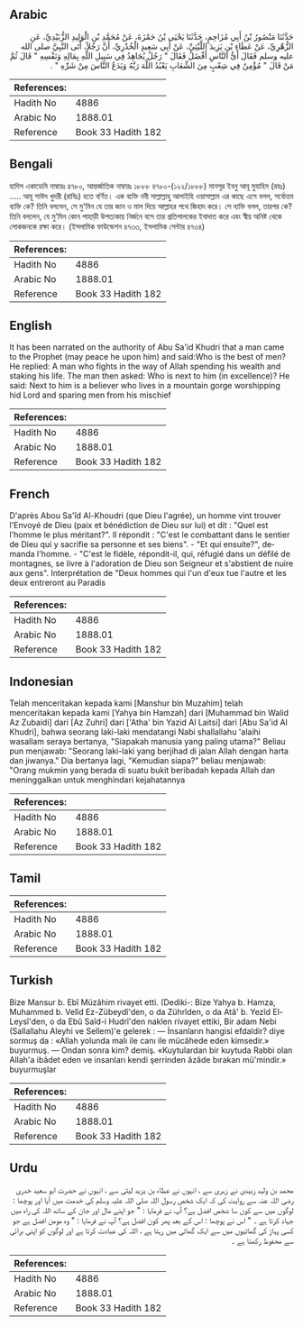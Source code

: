 ## Arabic


<div dir="rtl" lang="ar" style={{fontSize:'larger',backgroundColor:'#f8f9fa',padding:20}}>
حَدَّثَنَا مَنْصُورُ بْنُ أَبِي مُزَاحِمٍ، حَدَّثَنَا يَحْيَى بْنُ حَمْزَةَ، عَنْ مُحَمَّدِ بْنِ الْوَلِيدِ الزُّبَيْدِيِّ، عَنِ الزُّهْرِيِّ، عَنْ عَطَاءِ بْنِ يَزِيدَ اللَّيْثِيِّ، عَنْ أَبِي سَعِيدٍ الْخُدْرِيِّ، أَنَّ رَجُلاً، أَتَى النَّبِيَّ صلى الله عليه وسلم فَقَالَ أَىُّ النَّاسِ أَفْضَلُ فَقَالَ ‏"‏ رَجُلٌ يُجَاهِدُ فِي سَبِيلِ اللَّهِ بِمَالِهِ وَنَفْسِهِ ‏"‏ قَالَ ثُمَّ مَنْ قَالَ ‏"‏ مُؤْمِنٌ فِي شِعْبٍ مِنَ الشِّعَابِ يَعْبُدُ اللَّهَ رَبَّهُ وَيَدَعُ النَّاسَ مِنْ شَرِّهِ ‏"‏ ‏.‏
</div>
<div style={{backgroundColor:'#f8f9fa',padding:20, marginBottom: 10}}><table> <thead> <tr> <th>References:</th> <th></th> </tr> </thead> <tbody><tr><td>Hadith No</td><td>4886</td></tr><tr><td>Arabic No</td><td>1888.01</td></tr><tr><td>Reference</td><td>Book 33 Hadith 182</td></tr></tbody></table></div>

## Bengali


<div dir="ltr" lang="bn" style={{fontSize:'larger',backgroundColor:'#f8f9fa',padding:20}}>
হাদিস একাডেমি নাম্বারঃ ৪৭৮০, আন্তর্জাতিক নাম্বারঃ ১৮৮৮ ৪৭৮০-(১২২/১৮৮৮) মানসূর ইবনু আবূ মুযাহিম (রহঃ) ..... আবূ সাঈদ খুদরী (রাযিঃ) হতে বর্ণিত। এক ব্যক্তি নবী সাল্লাল্লাহু আলাইহি ওয়াসাল্লাম এর কাছে এসে বলল, সর্বোত্তম ব্যক্তি কে? তিনি বললেন, সে মু'মিন যে তার জান ও মাল দিয়ে আল্লাহর পথে জিহাদ করে। সে ব্যক্তি বলল, তারপর কে? তিনি বললেন, যে মু’মিন কোন পাহাড়ী উপত্যকায় নির্জনে বসে তার প্রতিপালকের ইবাদাত করে এবং স্বীয় অনিষ্ট থেকে লোকজনকে রক্ষা করে। (ইসলামিক ফাউন্ডেশন ৪৭৩৩, ইসলামিক সেন্টার ৪৭৩৪)
</div>
<div style={{backgroundColor:'#f8f9fa',padding:20, marginBottom: 10}}><table> <thead> <tr> <th>References:</th> <th></th> </tr> </thead> <tbody><tr><td>Hadith No</td><td>4886</td></tr><tr><td>Arabic No</td><td>1888.01</td></tr><tr><td>Reference</td><td>Book 33 Hadith 182</td></tr></tbody></table></div>

## English


<div dir="ltr" lang="en" style={{fontSize:'larger',backgroundColor:'#f8f9fa',padding:20}}>
It has been narrated on the authority of Abu Sa'id Khudri that a man came to the Prophet (may peace he upon him) and said:Who is the best of men? He replied: A man who fights in the way of Allah spending his wealth and staking his life. The man then asked: Who is next to him (in excellence)? He said: Next to him is a believer who lives in a mountain gorge worshipping hid Lord and sparing men from his mischief
</div>
<div style={{backgroundColor:'#f8f9fa',padding:20, marginBottom: 10}}><table> <thead> <tr> <th>References:</th> <th></th> </tr> </thead> <tbody><tr><td>Hadith No</td><td>4886</td></tr><tr><td>Arabic No</td><td>1888.01</td></tr><tr><td>Reference</td><td>Book 33 Hadith 182</td></tr></tbody></table></div>

## French


<div dir="ltr" lang="fr" style={{fontSize:'larger',backgroundColor:'#f8f9fa',padding:20}}>
D'après Abou Sa'îd Al-Khoudri (que Dieu l'agrée), un homme vint trouver l'Envoyé de Dieu (paix et bénédiction de Dieu sur lui) et dit : "Quel est l'homme le plus méritant?". Il répondit : "C'est le combattant dans le sentier de Dieu qui y sacrifie sa personne et ses biens". - "Et qui ensuite?", demanda l'homme. - "C'est le fidèle, répondit-il, qui, réfugié dans un défilé de montagnes, se livre à l'adoration de Dieu son Seigneur et s'abstient de nuire aux gens". Interprétation de "Deux hommes qui l'un d'eux tue l'autre et les deux entreront au Paradis
</div>
<div style={{backgroundColor:'#f8f9fa',padding:20, marginBottom: 10}}><table> <thead> <tr> <th>References:</th> <th></th> </tr> </thead> <tbody><tr><td>Hadith No</td><td>4886</td></tr><tr><td>Arabic No</td><td>1888.01</td></tr><tr><td>Reference</td><td>Book 33 Hadith 182</td></tr></tbody></table></div>

## Indonesian


<div dir="ltr" lang="id" style={{fontSize:'larger',backgroundColor:'#f8f9fa',padding:20}}>
Telah menceritakan kepada kami [Manshur bin Muzahim] telah menceritakan kepada kami [Yahya bin Hamzah] dari [Muhammad bin Walid Az Zubaidi] dari [Az Zuhri] dari ['Atha' bin Yazid Al Laitsi] dari [Abu Sa'id Al Khudri], bahwa seorang laki-laki mendatangi Nabi shallallahu 'alaihi wasallam seraya bertanya, "Siapakah manusia yang paling utama?" Beliau pun menjawab: "Seorang laki-laki yang berjihad di jalan Allah dengan harta dan jiwanya." Dia bertanya lagi, "Kemudian siapa?" beliau menjawab: "Orang mukmin yang berada di suatu bukit beribadah kepada Allah dan meninggalkan untuk menghindari kejahatannya
</div>
<div style={{backgroundColor:'#f8f9fa',padding:20, marginBottom: 10}}><table> <thead> <tr> <th>References:</th> <th></th> </tr> </thead> <tbody><tr><td>Hadith No</td><td>4886</td></tr><tr><td>Arabic No</td><td>1888.01</td></tr><tr><td>Reference</td><td>Book 33 Hadith 182</td></tr></tbody></table></div>

## Tamil


<div dir="ltr" lang="ta" style={{fontSize:'larger',backgroundColor:'#f8f9fa',padding:20}}>

</div>
<div style={{backgroundColor:'#f8f9fa',padding:20, marginBottom: 10}}><table> <thead> <tr> <th>References:</th> <th></th> </tr> </thead> <tbody><tr><td>Hadith No</td><td>4886</td></tr><tr><td>Arabic No</td><td>1888.01</td></tr><tr><td>Reference</td><td>Book 33 Hadith 182</td></tr></tbody></table></div>

## Turkish


<div dir="ltr" lang="tr" style={{fontSize:'larger',backgroundColor:'#f8f9fa',padding:20}}>
Bize Mansur b. Ebî Müzâhim rivayet etti. (Dediki-: Bize Yahya b. Hamza, Muhammed b. Velîd Ez-Zübeydî'den, o da Zührîden, o da Atâ' b. Yezîd El-Leysî'den, o da Ebû Saîd-i Hudrî'den naklen rivayet ettiki, Bir adam Nebi (Sallallahu Aleyhi ve Sellem)'e gelerek : — İnsanların hangisi efdaldir? diye sormuş da : «Allah yolunda malı ile canı ile mücâhede eden kimsedir.» buyurmuş. — Ondan sonra kim? demiş. «Kuytulardan bir kuytuda Rabbi olan Allah'a ibâdet eden ve insanları kendi şerrinden âzâde bırakan mü'mindir.» buyurmuşlar
</div>
<div style={{backgroundColor:'#f8f9fa',padding:20, marginBottom: 10}}><table> <thead> <tr> <th>References:</th> <th></th> </tr> </thead> <tbody><tr><td>Hadith No</td><td>4886</td></tr><tr><td>Arabic No</td><td>1888.01</td></tr><tr><td>Reference</td><td>Book 33 Hadith 182</td></tr></tbody></table></div>

## Urdu


<div dir="rtl" lang="ur" style={{fontSize:'larger',backgroundColor:'#f8f9fa',padding:20}}>
محمد بن ولید زبیدی نے زہری سے ، انہوں نے عطاء بن یزید لیثی سے ، انہوں نے حضرت ابو سعید خدری رضی اللہ عنہ سے روایت کی کہ ایک شخص رسول اللہ صلی اللہ علیہ وسلم کی خدمت میں آیا اور پوچھا : لوگوں میں سے کون سا شخص افضل ہے؟ آپ نے فرمایا : " جو اپنے مال اور جان کے ساتھ اللہ کی راہ میں جہاد کرتا ہے ۔ " اس نے پوچھا : اس کے بعد پھر کون افضل ہے؟ آپ نے فرمایا : " وہ مومن افضل ہے جو کسی پہاڑ کی گھاٹیوں میں سے ایک گھاٹی میں رہتا ہے ، اللہ کی عبادت کرتا ہے اور لوگوں کو اپنی برائی سے محفوظ رکھتا ہے ۔
</div>
<div style={{backgroundColor:'#f8f9fa',padding:20, marginBottom: 10}}><table> <thead> <tr> <th>References:</th> <th></th> </tr> </thead> <tbody><tr><td>Hadith No</td><td>4886</td></tr><tr><td>Arabic No</td><td>1888.01</td></tr><tr><td>Reference</td><td>Book 33 Hadith 182</td></tr></tbody></table></div>